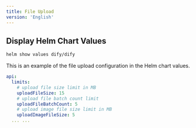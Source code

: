 ```yaml
---
title: File Upload
version: 'English'
---
```


## Display Helm Chart Values
```bash
helm show values dify/dify
```

This is an example of the file upload configuration in the Helm chart values.
```yaml
api:
  limits:
    # upload file size limit in MB
    uploadFileSize: 15
    # upload file batch count limit
    uploadFileBatchCount: 5
    # upload image file size limit in MB
    uploadImageFileSize: 5
  ... ...
```

